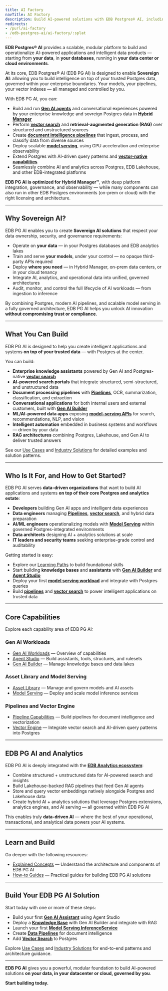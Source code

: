 ```yaml
---
title: AI Factory
navTitle: AI Factory
description: Build AI-powered solutions with EDB Postgres® AI, including Gen AI, vector search, model serving, pipelines, and Postgres integration. Start here to explore concepts, learning paths, use cases, and tutorials.
redirects:
- /purl/ai-factory
- /edb-postgres-ai/ai-factory/:splat
---
```


**EDB Postgres® AI** provides a scalable, modular platform to build and operationalize AI-powered applications and intelligent data products — starting from **your data**, in **your databases**, running in **your data center or cloud environments**.

At its core, EDB Postgres® AI (EDB PG AI) is designed to enable **Sovereign AI**: allowing you to build intelligence on top of your trusted Postgres data, governed within your enterprise boundaries. Your models, your pipelines, your vector indexes — all managed and controlled by you.

With EDB PG AI, you can:

- Build and run [**Gen AI agents**](./gen-ai/agent-studio) and conversational experiences powered by your enterprise knowledge and sovreign Postgres data in [**Hybrid Manager**](/edb-postgres-ai/hybrid-manager/ai-factory)
- Perform [**vector search**](./vector-engine) and **retrieval-augmented generation (RAG)** over structured and unstructured sources
- Create [**document intelligence pipelines**](./pipeline) that ingest, process, and classify data from diverse sources
- Deploy scalable [**model serving**](/edb-postgres-ai/ai-factory/model/serving), using GPU acceleration and enterprise observability
- Extend Postgres with AI-driven query patterns and [**vector-native capabilities**](./vector-engine)
- Seamlessly combine AI and analytics across Postgres, EDB Lakehouse, and other EDB-integrated platforms

**EDB PG AI is optimized for Hybrid Manager™**, with deep platform integration, governance, and observability — while many components can also run in other EDB Postgres environments (on-prem or cloud) with the right licensing and architecture.

---

## Why Sovereign AI?

EDB PG AI enables you to create **Sovereign AI solutions** that respect your data ownership, security, and governance requirements:

- Operate on **your data** — in your Postgres databases and EDB analytics lakes
- Train and serve **your models**, under your control — no opaque third-party APIs required
- Deploy **where you need** — in Hybrid Manager, on-prem data centers, or in your cloud tenancy
- Integrate AI, analytics, and operational data into unified, governed architectures
- Audit, monitor, and control the full lifecycle of AI workloads — from ingestion to inference

By combining Postgres, modern AI pipelines, and scalable model serving in a fully governed architecture, EDB PG AI helps you unlock AI innovation **without compromising trust or compliance**.

---

## What You Can Build

EDB PG AI is designed to help you create intelligent applications and systems **on top of your trusted data** — with Postgres at the center.

You can build:

- **Enterprise knowledge assistants** powered by Gen AI and Postgres-native [**vector search**](./vector-engine)
- **AI-powered search portals** that integrate structured, semi-structured, and unstructured data
- **Document processing pipelines** with [**Pipelines**](./pipeline), OCR, summarization, classification, and extraction
- **Conversational applications** for both internal users and external customers, built with [**Gen AI Builder**](./gen-ai/builder)
- **ML/AI-powered data apps** exposing [**model-serving APIs**](/edb-postgres-ai/ai-factory/model/serving) for search, recommendations, NLP, and vision
- **Intelligent automation** embedded in business systems and workflows — driven by your data
- **RAG architectures** combining Postgres, Lakehouse, and Gen AI to deliver trusted answers

See our [Use Cases](./learn/use-cases.mdx) and [Industry Solutions](./learn/solutions.mdx) for detailed examples and solution patterns.

---

## Who Is It For, and How to Get Started?

EDB PG AI serves **data-driven organizations** that want to build AI applications and systems **on top of their core Postgres and analytics estate**:

- **Developers** building Gen AI apps and intelligent data experiences
- **Data engineers** managing [**Pipelines**](./pipeline), [**vector search**](./vector-engine), and hybrid data preparation
- **AI/ML engineers** operationalizing models with [**Model Serving**](/edb-postgres-ai/ai-factory/model/serving) within governed Postgres-integrated environments
- **Data architects** designing AI + analytics solutions at scale
- **IT leaders and security teams** seeking enterprise-grade control and auditability

Getting started is easy:

- Explore our [Learning Paths](./learn/paths) to build foundational skills
- Start building **knowledge bases** and **assistants** with [**Gen AI Builder**](./gen-ai/builder) and [**Agent Studio**](./gen-ai/agent-studio)
- Deploy your first [**model serving workload**](/edb-postgres-ai/ai-factory/model/serving) and integrate with Postgres queries
- Build [**pipelines**](./pipeline) and [**vector search**](./vector-engine) to power intelligent applications on trusted data

---

## Core Capabilities

Explore each capability area of EDB PG AI:

### Gen AI Workloads

- [Gen AI Workloads](./gen-ai) — Overview of capabilities
- [Agent Studio](./gen-ai/agent-studio) — Build assistants, tools, structures, and rulesets
- [Gen AI Builder](./gen-ai/builder) — Manage knowledge bases and data lakes

### Asset Library and Model Serving

- [Asset Library](/edb-postgres-ai/ai-factory/model/library) — Manage and govern models and AI assets
- [Model Serving](/edb-postgres-ai/ai-factory/model/serving) — Deploy and scale model inference services

### Pipelines and Vector Engine

- [Pipeline Capabilities](./pipeline) — Build pipelines for document intelligence and vectorization
- [Vector Engine](./vector-engine) — Integrate vector search and AI-driven query patterns into Postgres

---

## EDB PG AI and Analytics

EDB PG AI is deeply integrated with the [**EDB Analytics ecosystem**](/edb-postgres-ai/analytics):

- Combine structured + unstructured data for AI-powered search and insights
- Build Lakehouse-backed RAG pipelines that feed Gen AI agents
- Store and query vector embeddings natively alongside Postgres and Lakehouse data
- Create hybrid AI + analytics solutions that leverage Postgres extensions, analytics engines, and AI serving — all governed within EDB PG AI

This enables truly **data-driven AI** — where the best of your operational, transactional, and analytical data powers your AI systems.

---

## Learn and Build

Go deeper with the following resources:

- [Explained Concepts](./learn/explained) — Understand the architecture and components of EDB PG AI
- [How-to Guides](./learn/how-to/gen-ai) — Practical guides for building EDB PG AI solutions

---

## Build Your EDB PG AI Solution

Start today with one or more of these steps:

- Build your first [**Gen AI Assistant**](./gen-ai/agent-studio) using Agent Studio
- Deploy a [**Knowledge Base**](./gen-ai/builder) with Gen AI Builder and integrate with RAG
- Launch your first [**Model Serving InferenceService**](/edb-postgres-ai/ai-factory/model/serving)
- Create [**Data Pipelines**](./pipeline) for document intelligence
- Add [**Vector Search**](./vector-engine) to Postgres

Explore [Use Cases](./learn/use-cases.mdx) and [Industry Solutions](./learn/solutions.mdx) for end-to-end patterns and architecture guidance.

---

**EDB PG AI** gives you a powerful, modular foundation to build AI-powered solutions **on your data, in your datacenter or cloud, governed by you**.

**Start building today.**

